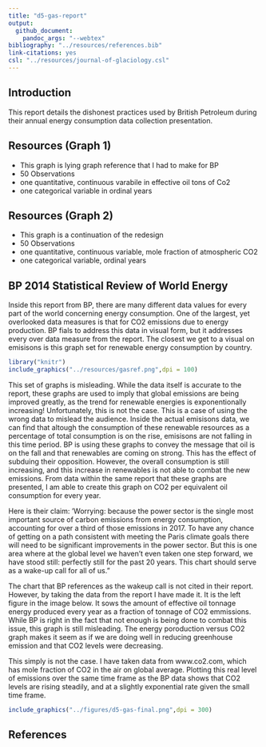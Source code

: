 ```yaml
---
title: "d5-gas-report"
output: 
  github_document:
    pandoc_args: "--webtex"
bibliography: "../resources/references.bib"
link-citations: yes
csl: "../resources/journal-of-glaciology.csl"
---
```

## Introduction
This report details the dishonest practices used by British Petroleum during their annual energy consumption data collection presentation.

## Resources (Graph 1)

- This graph is lying graph reference that I had to make for BP
- 50 Observations
- one quantitative, continuous varabile in effective oil tons of Co2
- one categorical variable in ordinal years

## Resources (Graph 2)

- This graph is a continuation of the redesign
- 50 Observations
- one quantitative, continuous variable, mole fraction of atmospheric CO2
- one categorical variable, ordinal years

## BP 2014 Statistical Review of World Energy
Inside this report from BP, there are many different data values for every part of the world concerning energy consumption. One of the largest, yet overlooked data measures is that for CO2 emissions due to energy production. BP fials to address this data in visual form, but it addresses every over data measure from the report. The closest we get to a visual on emisisons is this graph set for renewable energy consumption by country.



```r
library("knitr")
include_graphics("../resources/gasref.png",dpi = 100)
```

This set of graphs is misleading. While the data itself is accurate to the report, these graphs are used to imply that global emissions are being improved greatly, as the trend for renewable energies is exponentionally increasing! Unfortunately, this is not the case. This is a case of using the wrong data to mislead the audience. Inside the actual emisisons data, we can find that altough the consumption of these renewable resources as a percentage of total consumption is on the rise, emisisons are not falling in this time period. BP is using these graphs to convey the message that oil is on the fall and that renewables are coming on strong. This has the effect of subduing their opposition. However, the overall consumption is still increasing, and this increase in renewables is not able to combat the new emissions. From data within the same report that these graphs are presented, I am able to create this graph on CO2 per equivalent oil consumption for every year.

Here is their claim: 
'Worrying: because the power sector is the single most important source of
carbon emissions from energy consumption, accounting for over a third of
those emissions in 2017. To have any chance of getting on a path consistent
with meeting the Paris climate goals there will need to be significant
improvements in the power sector. But this is one area where at the global
level we haven’t even taken one step forward, we have stood still: perfectly
still for the past 20 years. This chart should serve as a wake-up call for all
of us."

The chart that BP references as the wakeup call is not cited in their report. However, by taking the data from the report I have made it. It is the left figure in the image below. It sows the amount of effective oil tonnage energy produced every year as a fraction of tonnage of CO2 emmissions. While BP is right in the fact that not enough is being done to combat this issue, this graph is still misleading. The energy poroduction versus CO2 graph makes it seem as if we are doing well in reducing greenhouse emission and that CO2 levels were decreasing.

This simply is not the case. I have taken data from www.co2.com, which has mole fraction of CO2 in the air on global average. Plotting this real level of emissions over the same time frame as the BP data shows that CO2 levels are rising steadily, and at a slightly exponential rate given the small time frame.


```r
include_graphics("../figures/d5-gas-final.png",dpi = 300)
```








## References